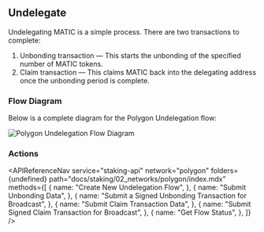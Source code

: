 
## Undelegate

Undelegating MATIC is a simple process. There are two transactions to complete:

1. Unbonding transaction — This starts the unbonding of the specified number of MATIC tokens.
2. Claim transaction — This claims MATIC back into the delegating address once the unbonding period is complete.

### Flow Diagram

Below is a complete diagram for the Polygon Undelegation flow:

<img
  src={img1}
  alt="Polygon Undelegation Flow Diagram"
  className="inline-image"
/>

### Actions

<APIReferenceNav
  service="staking-api"
  network="polygon"
  folders={undefined}
  path="docs/staking/02_networks/polygon/index.mdx"
  methods={[
    {
      name: "Create New Undelegation Flow",
    },
    {
      name: "Submit Unbonding Data",
    },
    {
      name: "Submit a Signed Unbonding Transaction for Broadcast",
    },
    {
      name: "Submit Claim Transaction Data",
    },
    {
      name: "Submit Signed Claim Transaction for Broadcast",
    },
    {
      name: "Get Flow Status",
    },
  ]}
/>
